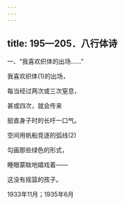 ```yaml
---
---
---
```

title: 195—205．八行体诗
---




一、“我喜欢织体的出场……”


我喜欢织体(1)的出场，

每当经过两次或三次窒息，

甚或四次，就会传来

挺直身子时的长吁一口气。

空间用帆船竞逐的弧线(2)

勾画那些绿色的形式，

睡眼蒙眬地嬉戏着——

这没有摇篮的孩子。

1933年11月；1935年6月